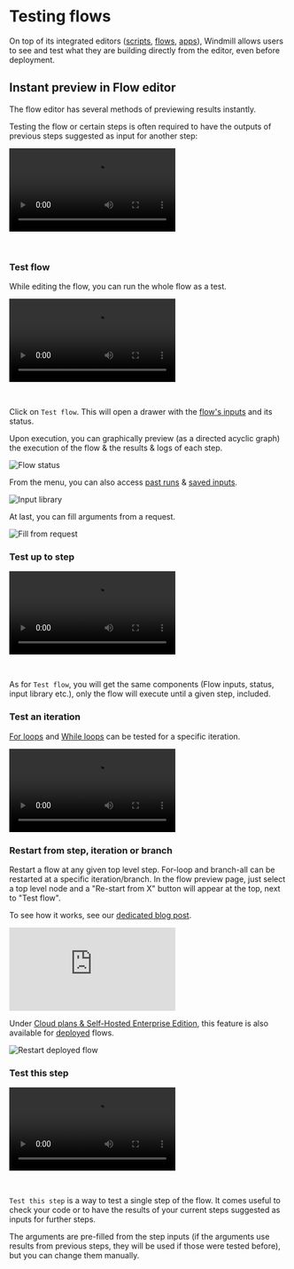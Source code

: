 
# Testing flows

On top of its integrated editors ([scripts](../script_editor/index.mdx), [flows](./1_flow_editor.mdx), [apps](../apps/0_app_editor/index.mdx)), Windmill allows users to see and test what they are building directly from the editor, even before deployment.

<div className="grid grid-cols-2 gap-6 mb-4">
	<DocCard
		title="Instant preview & testing"
		description="Windmill allows users to see and test what they are building directly from the editor, even before deployment."
		href="/docs/core_concepts/instant_preview"
	/>
</div>

## Instant preview in Flow editor

The flow editor has several methods of previewing results instantly.

Testing the flow or certain steps is often required to have the outputs of previous steps suggested as input for another step:

<video
	className="border-2 rounded-lg object-cover w-full h-full dark:border-gray-800"
	controls
	src="/videos/flow_test_preview_results.mp4"
/>

<br />

<div className="grid grid-cols-2 gap-6 mb-4">
	<DocCard
		color="teal"
		title="Flow editor"
		description="Windmill's Flow editor allows you to build flows with a low-code builder."
		href="/docs/flows/flow_editor"
	/>
</div>

### Test flow

While editing the flow, you can run the whole flow as a test.

<video
	className="border-2 rounded-lg object-cover w-full h-full dark:border-gray-800"
	controls
	src="/videos/flow_test_flow.mp4"
/>

<br />

Click on `Test flow`. This will open a drawer with the [flow's inputs](./3_editor_components.mdx#flow-inputs) and its status.

Upon execution, you can graphically preview (as a directed acyclic graph) the execution of the flow & the results & logs of each step.

![Flow status](../core_concepts/23_instant_preview/flow_status.png 'Flow status')

From the menu, you can also access [past runs](../core_concepts/5_monitor_past_and_future_runs/index.mdx) & [saved inputs](../core_concepts/6_auto_generated_uis/index.mdx#saved-inputs).

![Input library](../core_concepts/23_instant_preview/input_library.png 'Input library')

At last, you can fill arguments from a request.

![Fill from request](../core_concepts/23_instant_preview/fill_from_request.png 'Fill from request')

### Test up to step

<video
	className="border-2 rounded-lg object-cover w-full h-full dark:border-gray-800"
	controls
	src="/videos/flow_test_up_to.mp4"
/>

<br />

As for `Test flow`, you will get the same components (Flow inputs, status, input library etc.), only the flow will execute until a given step, included.

### Test an iteration

[For loops](../flows/12_flow_loops.md) and [While loops](../flows/22_while_loops.mdx) can be tested for a specific iteration.

<video
	className="border-2 rounded-lg object-cover w-full h-full dark:border-gray-800"
	controls
	src="/videos/test_iteration.mp4"
	description="Test an iteration"
/>

### Restart from step, iteration or branch

Restart a flow at any given top level step. For-loop and branch-all can be restarted at a specific iteration/branch.
In the flow preview page, just select a top level node and a "Re-start from X" button will appear at the top, next to "Test flow".

To see how it works, see our [dedicated blog post](/blog/launch-week-1/restartable-flows).

<iframe
	style={{ aspectRatio: '16/9' }}
	src="https://www.youtube.com/embed/5_NRFmUxfW0?vq=hd1440"
	title="YouTube video player"
	frameBorder="0"
	allow="accelerometer; autoplay; clipboard-write; encrypted-media; gyroscope; picture-in-picture; web-share"
	allowFullScreen
	className="border-2 rounded-lg object-cover w-full dark:border-gray-800"
></iframe>

<br />

Under [Cloud plans & Self-Hosted Enterprise Edition](/pricing), this feature is also available for [deployed](../core_concepts/0_draft_and_deploy/index.mdx) flows.

![Restart deployed flow](../core_concepts/23_instant_preview/restart_flow_2.png 'Restart deployed flow')

### Test this step

<video
	className="border-2 rounded-lg object-cover w-full h-full dark:border-gray-800"
	controls
	src="/videos/flow_test_this_step.mp4"
/>

<br />

`Test this step` is a way to test a single step of the flow. It comes useful to check your code or to have the results of your current steps suggested as inputs for further steps.

The arguments are pre-filled from the step inputs (if the arguments use results from previous steps, they will be used if those were tested before), but you can change them manually.
